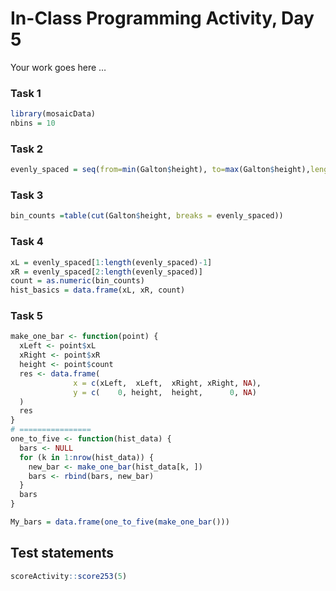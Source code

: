 # In-Class Programming Activity, Day 5

Your work goes here ...


### Task 1
```r
library(mosaicData)
nbins = 10
```

### Task 2
```r
evenly_spaced = seq(from=min(Galton$height), to=max(Galton$height),length.out=nbins+1)
```

### Task 3

```r
bin_counts =table(cut(Galton$height, breaks = evenly_spaced))
```

### Task 4

```r
xL = evenly_spaced[1:length(evenly_spaced)-1]
xR = evenly_spaced[2:length(evenly_spaced)]
count = as.numeric(bin_counts)
hist_basics = data.frame(xL, xR, count)
```


### Task 5

```r
make_one_bar <- function(point) {
  xLeft <- point$xL
  xRight <- point$xR
  height <- point$count
  res <- data.frame(
              x = c(xLeft,  xLeft,  xRight, xRight, NA),
              y = c(    0, height,  height,      0, NA)
  )
  res
}
# ================
one_to_five <- function(hist_data) {
  bars <- NULL
  for (k in 1:nrow(hist_data)) {
    new_bar <- make_one_bar(hist_data[k, ])
    bars <- rbind(bars, new_bar)
  }
  bars
}

My_bars = data.frame(one_to_five(make_one_bar()))
```


## Test statements

```r
scoreActivity::score253(5)
```